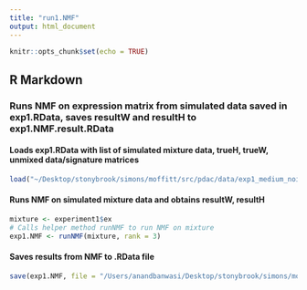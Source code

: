```yaml
---
title: "run1.NMF"
output: html_document
---
```


```r
knitr::opts_chunk$set(echo = TRUE)
```

## R Markdown

### Runs NMF on expression matrix from simulated data saved in exp1.RData, saves resultW and resultH to exp1.NMF.result.RData

#### Loads exp1.RData with list of simulated mixture data, trueH, trueW, unmixed data/signature matrices
```r
load("~/Desktop/stonybrook/simons/moffitt/src/pdac/data/exp1_medium_noise.RData")
```

#### Runs NMF on simulated mixture data and obtains resultW, resultH
```r
mixture <- experiment1$ex
# Calls helper method runNMF to run NMF on mixture 
exp1.NMF <- runNMF(mixture, rank = 3)
```

#### Saves results from NMF to .RData file
```r
save(exp1.NMF, file = "/Users/anandbanwasi/Desktop/stonybrook/simons/moffitt/src/pdac/data/exp1_medium_noise.NMF.result.RData")
```